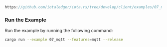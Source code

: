 
<DotEnvWarning />

```rust reference
https://github.com/iotaledger/iota.rs/tree/develop/client/examples/07_mqtt.rs
```

### Run the Example

Run the example by running the following command:

```bash
cargo run --example 07_mqtt --features=mqtt --release
```
